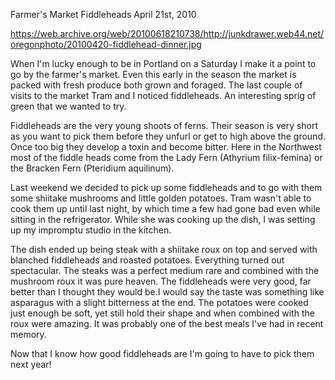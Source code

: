 Farmer's Market Fiddleheads
April 21st, 2010

https://web.archive.org/web/20100618210738/http://junkdrawer.web44.net/oregonphoto/20100420-fiddlehead-dinner.jpg

When I'm lucky enough to be in Portland on a Saturday I make it a point to go by the farmer's market. Even this early in the season the market is packed with fresh produce both grown and foraged. The last couple of visits to the market Tram and I noticed fiddleheads. An interesting sprig of green that we wanted to try.

Fiddleheads are the very young shoots of ferns. Their season is very short as you want to pick them before they unfurl or get to high above the ground. Once too big they develop a toxin and become bitter. Here in the Northwest most of the fiddle heads come from the Lady Fern (Athyrium filix-femina) or the Bracken Fern (Pteridium aquilinum).

Last weekend we decided to pick up some fiddleheads and to go with them some shiitake mushrooms and little golden potatoes. Tram wasn't able to cook them up until last night, by which time a few had gone bad even while sitting in the refrigerator. While she was cooking up the dish, I was setting up my impromptu studio in the kitchen.

The dish ended up being steak with a shiitake roux on top and served with blanched fiddleheads and roasted potatoes. Everything turned out spectacular. The steaks was a perfect medium rare and combined with the mushroom roux it was pure heaven. The fiddleheads were very good, far better than I thought they would be.I would say the taste was something like asparagus with a slight bitterness at the end. The potatoes were cooked just enough be soft, yet still hold their shape and when combined with the roux were amazing. It was probably one of the best meals I've had in recent memory.

Now that I know how good fiddleheads are I'm going to have to pick them next year!
